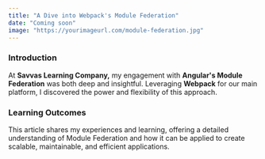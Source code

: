 ```yaml
---
title: "A Dive into Webpack's Module Federation"
date: "Coming soon"
image: "https://yourimageurl.com/module-federation.jpg"
---
```


### Introduction

At **Savvas Learning Company,** my engagement with **Angular's Module Federation** was both deep and insightful. Leveraging **Webpack** for our main platform, I discovered the power and flexibility of this approach.

### Learning Outcomes

This article shares my experiences and learning, offering a detailed understanding of Module Federation and how it can be applied to create scalable, maintainable, and efficient applications.
